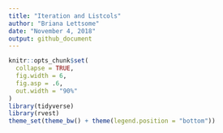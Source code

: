 ```yaml
---
title: "Iteration and Listcols"
author: "Briana Lettsome"
date: "November 4, 2018"
output: github_document
---
```


```r
knitr::opts_chunk$set(
  collapse = TRUE,
  fig.width = 6,
  fig.asp = .6,
  out.width = "90%"
)
library(tidyverse)
library(rvest)
theme_set(theme_bw() + theme(legend.position = "bottom"))
```